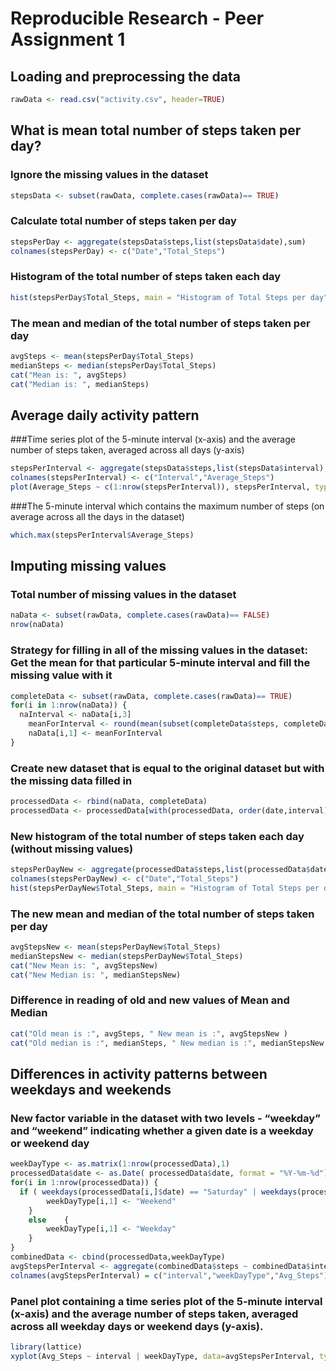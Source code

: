 # Reproducible Research - Peer Assignment 1
  
## Loading and preprocessing the data

```r
rawData <- read.csv("activity.csv", header=TRUE)
```

## What is mean total number of steps taken per day?


### Ignore the missing values in the dataset
```r
stepsData <- subset(rawData, complete.cases(rawData)== TRUE)
```

### Calculate total number of steps taken per day
```r
stepsPerDay <- aggregate(stepsData$steps,list(stepsData$date),sum)
colnames(stepsPerDay) <- c("Date","Total_Steps")
```

### Histogram of the total number of steps taken each day
```r
hist(stepsPerDay$Total_Steps, main = "Histogram of Total Steps per day", xlab = "No of Steps")
```

### The mean and median of the total number of steps taken per day
```r
avgSteps <- mean(stepsPerDay$Total_Steps)
medianSteps <- median(stepsPerDay$Total_Steps)
cat("Mean is: ", avgSteps)
cat("Median is: ", medianSteps)
```


## Average daily activity pattern
###Time series plot of the 5-minute interval (x-axis) and the average number of steps taken, averaged across all days (y-axis)
```r
stepsPerInterval <- aggregate(stepsData$steps,list(stepsData$interval),mean)
colnames(stepsPerInterval) <- c("Interval","Average_Steps")
plot(Average_Steps ~ c(1:nrow(stepsPerInterval)), stepsPerInterval, type ="l", xlab = " Interval", ylab = "Average Steps", main = "Time series of 5 min interval")
```

###The 5-minute interval which contains the maximum number of steps (on average across all the days in the dataset) 
```r
which.max(stepsPerInterval$Average_Steps) 
```

## Imputing missing values

### Total number of missing values in the dataset
```r
naData <- subset(rawData, complete.cases(rawData)== FALSE)
nrow(naData)
```

### Strategy for filling in all of the missing values in the dataset:  Get the mean for that particular 5-minute interval and fill the missing value with it
```r
completeData <- subset(rawData, complete.cases(rawData)== TRUE)
for(i in 1:nrow(naData)) {
  naInterval <- naData[i,3]
	meanForInterval <- round(mean(subset(completeData$steps, completeData$interval == naInterval)),0)
	naData[i,1] <- meanForInterval
}
```

### Create new dataset that is equal to the original dataset but with the missing data filled in
```r
processedData <- rbind(naData, completeData)
processedData <- processedData[with(processedData, order(date,interval)),]
```

### New histogram of the total number of steps taken each day (without missing values)
```r
stepsPerDayNew <- aggregate(processedData$steps,list(processedData$date),sum)
colnames(stepsPerDayNew) <- c("Date","Total_Steps")
hist(stepsPerDayNew$Total_Steps, main = "Histogram of Total Steps per day", xlab = "No of Steps")
```

### The new mean and median of the total number of steps taken per day
```r
avgStepsNew <- mean(stepsPerDayNew$Total_Steps)
medianStepsNew <- median(stepsPerDayNew$Total_Steps)
cat("New Mean is: ", avgStepsNew)
cat("New Median is: ", medianStepsNew)
```

### Difference in reading of old and new values of Mean and Median
```r
cat("Old mean is :", avgSteps, " New mean is :", avgStepsNew )
cat("Old median is :", medianSteps, " New median is :", medianStepsNew )
```


## Differences in activity patterns between weekdays and weekends

### New factor variable in the dataset with two levels - "weekday" and "weekend" indicating whether a given date is a weekday or weekend day
```r
weekDayType <- as.matrix(1:nrow(processedData),1)
processedData$date <- as.Date( processedData$date, format = "%Y-%m-%d")
for(i in 1:nrow(processedData)) {
  if ( weekdays(processedData[i,]$date) == "Saturday" | weekdays(processedData[i,]$date) == "Sunday")	{
		weekDayType[i,1] <- "Weekend"
	}
	else	{
		weekDayType[i,1] <- "Weekday"
	}
}
combinedData <- cbind(processedData,weekDayType)
avgStepsPerInterval <- aggregate(combinedData$steps ~ combinedData$interval + combinedData$weekDayType,combinedData,mean)
colnames(avgStepsPerInterval) = c("interval","weekDayType","Avg_Steps")
```

### Panel plot containing a time series plot of the 5-minute interval (x-axis) and the average number of steps taken, averaged across all weekday days or weekend days (y-axis). 

```r
library(lattice)
xyplot(Avg_Steps ~ interval | weekDayType, data=avgStepsPerInterval, type = "l", layout= c(1,2), xlab = "Interval", ylab="Average No. of Steps")
```



